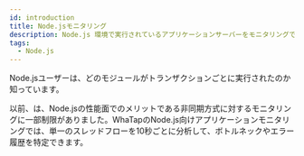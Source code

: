 ```yaml
---
id: introduction
title: Node.jsモニタリング
description: Node.js 環境で実行されているアプリケーションサーバーをモニタリングできます。
tags:
  - Node.js
---
```



Node.jsユーザーは、どのモジュールがトランザクションごとに実行されたのか知っています。

以前、は、Node.jsの性能面でのメリットである非同期方式に対するモニタリングに一部制限がありました。WhaTapのNode.js向けアプリケーションモニタリングでは、単一のスレッドフローを10秒ごとに分析して、ボトルネックやエラー履歴を特定できます。


<Apmcommonintro />
